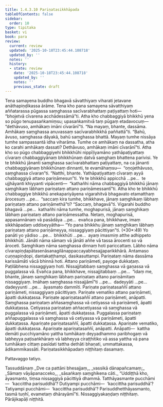 ```yaml
---
title: 1.4.3.10 Pariṇatasikkhāpada
tableOfContents: false
sidebar:
  order: 10
type: tipitaka
basket: vi
book: para
review:
  current: review
  updated: '2025-10-18T23:45:44.108718'
  updated_by: ''
  notes: ''
  history:
  - state: review
    date: '2025-10-18T23:45:44.108718'
    updated_by: ''
    notes: ''
    previous_state: draft
---
```



<DynamicBreadcrumb />


<ReviewStatus review={frontmatter.review} showDetails={true} />

<HypothesisAnnotation frontmatter={frontmatter} />

<Division number="657" book="para" e="ch" v="1" p="379">

<Paragraph number="2421" book="para">
Tena samayena buddho bhagavā sāvatthiyaṃ viharati jetavane anāthapiṇḍikassa ārāme. Tena kho pana samayena sāvatthiyaṃ aññatarassa pūgassa saṃghassa sacīvarabhattaṃ paṭiyattaṃ hoti—  “bhojetvā cīvarena acchādessāmā”ti. Atha kho chabbaggiyā bhikkhū yena so pūgo tenupasaṅkamiṃsu; upasaṅkamitvā taṃ pūgaṃ etadavocuṃ—  “dethāvuso, amhākaṃ imāni cīvarānī”ti. “Na mayaṃ, bhante, dassāma. Amhākaṃ saṃghassa anuvassaṃ sacīvarabhikkhā paññattā”ti. “Bahū, āvuso, saṃghassa dāyakā, bahū saṃghassa bhattā. Mayaṃ tumhe nissāya tumhe sampassantā idha viharāma. Tumhe ce amhākaṃ na dassatha, atha ko carahi amhākaṃ dassati? Dethāvuso, amhākaṃ imāni cīvarānī”ti. Atha kho so pūgo chabbaggiyehi bhikkhūhi nippīḷiyamāno yathāpaṭiyattaṃ cīvaraṃ chabbaggiyānaṃ bhikkhūnaṃ datvā saṃghaṃ bhattena parivisi. Ye te bhikkhū jānanti saṃghassa sacīvarabhattaṃ paṭiyattaṃ, na ca jānanti chabbaggiyānaṃ bhikkhūnaṃ dinnanti, te evamāhaṃsu—  “oṇojethāvuso, saṃghassa cīvaran”ti. “Natthi, bhante. Yathāpaṭiyattaṃ cīvaraṃ ayyā chabbaggiyā attano pariṇāmesun”ti. Ye te bhikkhū appicchā …pe…  te ujjhāyanti khiyyanti vipācenti—  “kathañhi nāma chabbaggiyā bhikkhū jānaṃ saṃghikaṃ lābhaṃ pariṇataṃ attano pariṇāmessantī”ti.
</Paragraph>

<Paragraph number="2422" book="para">
Atha kho te bhikkhū chabbaggiye bhikkhū anekapariyāyena vigarahitvā bhagavato etamatthaṃ ārocesuṃ …pe…  “saccaṃ kira tumhe, bhikkhave, jānaṃ saṃghikaṃ lābhaṃ pariṇataṃ attano pariṇāmethā”ti? “Saccaṃ, bhagavā”ti. Vigarahi buddho bhagavā …pe…  kathañhi nāma tumhe, moghapurisā, jānaṃ saṃghikaṃ lābhaṃ pariṇataṃ attano pariṇāmessatha. Netaṃ, moghapurisā, appasannānaṃ vā pasādāya …pe…  evañca pana, bhikkhave, imaṃ sikkhāpadaṃ uddiseyyātha—
</Paragraph>

</Division>
<Division number="658" book="para" e="ch" v="1" p="380">

<Paragraph number="2423" book="para">
<Emphasis>“Yo pana bhikkhu jānaṃ saṃghikaṃ lābhaṃ pariṇataṃ attano pariṇāmeyya, nissaggiyaṃ pācittiyan”</Emphasis>ti. (*30*:<Emphasis>49</Emphasis>)
</Paragraph>

</Division>
<Division number="659" book="para" e="ch" v="1" p="380">

<Paragraph number="2424" book="para">
<Emphasis>Yo panā</Emphasis>ti yo yādiso …pe…  <Emphasis>bhikkhū</Emphasis>ti …pe…  ayaṃ imasmiṃ atthe adhippeto bhikkhūti.
</Paragraph>

<Paragraph number="2425" book="para">
<Emphasis>Jānāti</Emphasis> nāma sāmaṃ vā jānāti aññe vā tassa ārocenti so vā āroceti.
</Paragraph>

<Paragraph number="2426" book="para">
<Emphasis>Saṃghikaṃ</Emphasis> nāma saṃghassa dinnaṃ hoti pariccattaṃ.
</Paragraph>

<Paragraph number="2427" book="para">
<Emphasis>Lābho</Emphasis> nāma cīvarapiṇḍapātasenāsanagilānappaccayabhesajjaparikkhārā. Antamaso cuṇṇapiṇḍopi, dantakaṭṭhampi, dasikasuttampi.
</Paragraph>

<Paragraph number="2428" book="para">
<Emphasis>Pariṇataṃ</Emphasis> nāma dassāma karissāmāti vācā bhinnā hoti.
</Paragraph>

<Paragraph number="2429" book="para">
Attano pariṇāmeti, payoge dukkaṭaṃ. Paṭilābhena nissaggiyaṃ hoti. Nissajjitabbaṃ saṃghassa vā gaṇassa vā puggalassa vā. Evañca pana, bhikkhave, nissajjitabbaṃ …pe…  “idaṃ me, bhante, jānaṃ saṃghikaṃ lābhaṃ pariṇataṃ attano pariṇāmitaṃ nissaggiyaṃ. Imāhaṃ saṃghassa nissajjāmī”ti …pe…  dadeyyāti …pe…  dadeyyunti …pe…  āyasmato dammīti.
</Paragraph>

</Division>
<Division number="660" book="para" e="ch" v="1" p="380">

<Paragraph number="2430" book="para">
Pariṇate pariṇatasaññī attano pariṇāmeti, nissaggiyaṃ pācittiyaṃ.
</Paragraph>

<Paragraph number="2431" book="para">
Pariṇate vematiko attano pariṇāmeti, āpatti dukkaṭassa. Pariṇate apariṇatasaññī attano pariṇāmeti, anāpatti. Saṃghassa pariṇataṃ aññasaṃghassa vā cetiyassa vā pariṇāmeti, āpatti dukkaṭassa. Cetiyassa pariṇataṃ aññacetiyassa vā saṃghassa vā puggalassa vā pariṇāmeti, āpatti dukkaṭassa. Puggalassa pariṇataṃ aññapuggalassa vā saṃghassa vā cetiyassa vā pariṇāmeti, āpatti dukkaṭassa. Apariṇate pariṇatasaññī, āpatti dukkaṭassa. Apariṇate vematiko, āpatti dukkaṭassa. Apariṇate apariṇatasaññī, anāpatti.
</Paragraph>

</Division>
<Division number="661" book="para" e="ch" v="1" p="381">

<Paragraph number="2432" book="para">
Anāpatti—  kattha demāti pucchiyamāno yattha tumhākaṃ deyyadhammo paribhogaṃ vā labheyya paṭisaṅkhāraṃ vā labheyya ciraṭṭhitiko vā assa yattha vā pana tumhākaṃ cittaṃ pasīdati tattha dethāti bhaṇati, ummattakassa, ādikammikassāti.

</Paragraph>
</Division>

<Paragraph number="2433" type="center" book="para">
Pariṇatasikkhāpadaṃ niṭṭhitaṃ dasamaṃ.

  
Pattavaggo tatiyo.



</Paragraph>

<Paragraph number="2434" type="center" book="para">
Tassuddānaṃ


</Paragraph>

<Paragraph number="2435" type="verses" book="para">
_Dve ca pattāni bhesajjaṃ,_  
_vassikā dānapañcamaṃ;_  
_Sāmaṃ vāyāpanacceko,_  
_sāsaṅkaṃ saṃghikena cāti._  

</Paragraph>

<Division number="662" book="para" e="ch" v="1" p="381">

<Paragraph number="2436" book="para">
“Uddiṭṭhā kho, āyasmanto, tiṃsa nissaggiyā pācittiyā dhammā. Tatthāyasmante pucchāmi—  ‘kaccittha parisuddhā’? Dutiyampi pucchāmi—  ‘kaccittha parisuddhā’? Tatiyampi pucchāmi—  ‘kaccittha parisuddhā’? Parisuddhetthāyasmanto, tasmā tuṇhī, evametaṃ dhārayāmī”ti.

</Paragraph>
</Division>

<Paragraph number="2437" type="center" book="para">
Nissaggiyakaṇḍaṃ niṭṭhitaṃ.



</Paragraph>

<Paragraph number="2438" type="center" book="para">
Pārājikapāḷi niṭṭhitā.
</Paragraph>